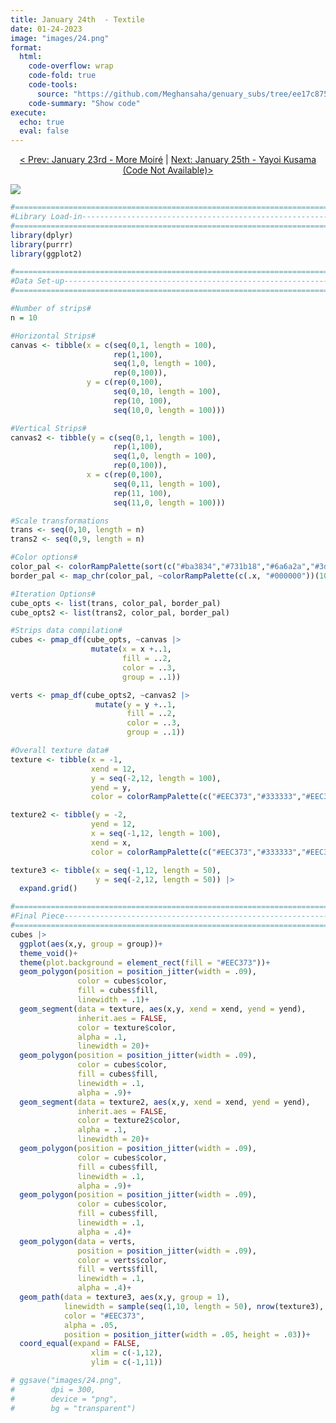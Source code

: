 ```yaml
---
title: January 24th  - Textile
date: 01-24-2023
image: "images/24.png"
format:
  html:
    code-overflow: wrap
    code-fold: true
    code-tools:
      source: "https://github.com/Meghansaha/genuary_subs/tree/ee17c875f979a9647d1ecc697171d751b5e73198/year/submissions/2023/scripts/24_textile.R"
    code-summary: "Show code"
execute:
  echo: true
  eval: false
---
```


<center>[\< Prev: January 23rd - More Moiré](day_23.qmd) \| [Next: January 25th - Yayoi Kusama (Code Not Available)\>](day_25.qmd)</center>

![](images/24.png){fig-alt="A generative art piece that shows various strips of textured fabric with various autumn-like colors (greens, reds) on a light tan gradient background." fig-align="center"}

```r
#=============================================================================#
#Library Load-in---------------------------------------------------------------
#=============================================================================#
library(dplyr)
library(purrr)
library(ggplot2)

#=============================================================================#
#Data Set-up-------------------------------------------------------------------
#=============================================================================#

#Number of strips#
n = 10

#Horizontal Strips#
canvas <- tibble(x = c(seq(0,1, length = 100),
                       rep(1,100),
                       seq(1,0, length = 100),
                       rep(0,100)),
                 y = c(rep(0,100),
                       seq(0,10, length = 100),
                       rep(10, 100),
                       seq(10,0, length = 100)))

#Vertical Strips#
canvas2 <- tibble(y = c(seq(0,1, length = 100),
                       rep(1,100),
                       seq(1,0, length = 100),
                       rep(0,100)),
                 x = c(rep(0,100),
                       seq(0,11, length = 100),
                       rep(11, 100),
                       seq(11,0, length = 100)))

#Scale transformations
trans <- seq(0,10, length = n)
trans2 <- seq(0,9, length = n)

#Color options#
color_pal <- colorRampPalette(sort(c("#ba3834","#731b18","#6a6a2a","#3d3d12","#634d41","#9e7057")))(n)
border_pal <- map_chr(color_pal, ~colorRampPalette(c(.x, "#000000"))(10)[4])

#Iteration Options#
cube_opts <- list(trans, color_pal, border_pal)
cube_opts2 <- list(trans2, color_pal, border_pal)

#Strips data compilation#
cubes <- pmap_df(cube_opts, ~canvas |>
                  mutate(x = x +..1,
                         fill = ..2,
                         color = ..3,
                         group = ..1))

verts <- pmap_df(cube_opts2, ~canvas2 |>
                   mutate(y = y +..1,
                          fill = ..2,
                          color = ..3,
                          group = ..1))

#Overall texture data#
texture <- tibble(x = -1,
                  xend = 12,
                  y = seq(-2,12, length = 100),
                  yend = y,
                  color = colorRampPalette(c("#EEC373","#333333","#EEC373","#333333","#EEC373"))(100))

texture2 <- tibble(y = -2,
                  yend = 12,
                  x = seq(-1,12, length = 100),
                  xend = x,
                  color = colorRampPalette(c("#EEC373","#333333","#EEC373","#333333","#EEC373"))(100))

texture3 <- tibble(x = seq(-1,12, length = 50),
                   y = seq(-2,12, length = 50)) |>
  expand.grid()

#=============================================================================#
#Final Piece-------------------------------------------------------------------
#=============================================================================#
cubes |>
  ggplot(aes(x,y, group = group))+
  theme_void()+
  theme(plot.background = element_rect(fill = "#EEC373"))+
  geom_polygon(position = position_jitter(width = .09), 
               color = cubes$color, 
               fill = cubes$fill, 
               linewidth = .1)+
  geom_segment(data = texture, aes(x,y, xend = xend, yend = yend), 
               inherit.aes = FALSE, 
               color = texture$color, 
               alpha = .1, 
               linewidth = 20)+
  geom_polygon(position = position_jitter(width = .09), 
               color = cubes$color, 
               fill = cubes$fill, 
               linewidth = .1, 
               alpha = .9)+
  geom_segment(data = texture2, aes(x,y, xend = xend, yend = yend), 
               inherit.aes = FALSE, 
               color = texture2$color, 
               alpha = .1, 
               linewidth = 20)+
  geom_polygon(position = position_jitter(width = .09), 
               color = cubes$color, 
               fill = cubes$fill, 
               linewidth = .1, 
               alpha = .9)+
  geom_polygon(position = position_jitter(width = .09), 
               color = cubes$color, 
               fill = cubes$fill, 
               linewidth = .1, 
               alpha = .4)+
  geom_polygon(data = verts, 
               position = position_jitter(width = .09), 
               color = verts$color, 
               fill = verts$fill, 
               linewidth = .1, 
               alpha = .4)+
  geom_path(data = texture3, aes(x,y, group = 1), 
            linewidth = sample(seq(1,10, length = 50), nrow(texture3), replace = TRUE), 
            color = "#EEC373", 
            alpha = .05, 
            position = position_jitter(width = .05, height = .03))+
  coord_equal(expand = FALSE, 
                  xlim = c(-1,12), 
                  ylim = c(-1,11))

# ggsave("images/24.png",
#        dpi = 300,
#        device = "png",
#        bg = "transparent")
```
